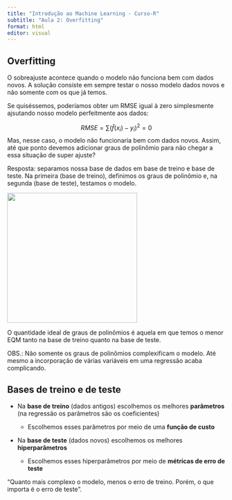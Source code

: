```yaml
---
title: "Introdução ao Machine Learning - Curso-R"
subtitle: "Aula 2: Overfitting"
format: html
editor: visual
---
```


## Overfitting

O sobreajuste acontece quando o modelo não funciona bem com dados novos. A solução consiste em sempre testar o nosso modelo dados novos e não somente com os que já temos.

Se quiséssemos, poderíamos obter um RMSE igual à zero simplesmente ajsutando nosso modelo perfeitmente aos dados:

$$
RMSE = \sum (\hat{f}(x_i)-y_i)^2=0
$$ Mas, nesse caso, o modelo não funcionaria bem com dados novos. Assim, até que ponto devemos adicionar graus de polinômio para não chegar a essa situação de super ajuste?

Resposta: separamos nossa base de dados em base de treino e base de teste. Na primeira (base de treino), definimos os graus de polinômio e, na segunda (base de teste), testamos o modelo.

![](images/Captura de tela 2024-02-14 193625.png){width="300"}

O quantidade ideal de graus de polinômios é aquela em que temos o menor EQM tanto na base de treino quanto na base de teste.

OBS.: Não somente os graus de polinômios complexificam o modelo. Até mesmo a incorporação de várias variáveis em uma regressão acaba complicando.

## Bases de treino e de teste

-   Na **base de treino** (dados antigos) escolhemos os melhores **parâmetros** (na regressão os parâmetros são os coeficientes)

    -   Escolhemos esses parâmetros por meio de uma **função de custo**

-   Na **base de teste** (dados novos) escolhemos os melhores **hiperparâmetros**

    -   Escolhemos esses hiperparâmetros por meio de **métricas de erro de teste**

"Quanto mais complexo o modelo, menos o erro de treino. Porém, o que importa é o erro de teste".

